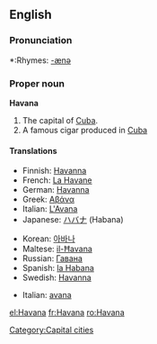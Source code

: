 {{wikipedia}}
==English==

===Pronunciation===
*:Rhymes: [[Rhymes:English:-ænə|-ænə]]

===Proper noun===
'''Havana'''

# The capital of [[Cuba]].
# A famous cigar produced in [[Cuba]]

====Translations====
{{trans-top|capital}}
*Finnish: [[Havanna]]
*French: [[La Havane]] {{f}}
*German: [[Havanna]] {{f}}
*Greek: [[Αβάνα]]
*Italian: [[L'Avana]] {{f}}
*Japanese: [[ハバナ]] (Habana)
{{trans-mid}}
*Korean: [[아바나]] {{f}}
*Maltese: [[il-Ħavana]]
*Russian: [[Гавана]] {{f}}
*Spanish: [[la Habana]] {{f}}
*Swedish: [[Havanna]]
{{trans-bottom}}

{{trans-top|cigar}}
*Italian: [[avana]] {{m}}
{{trans-mid}}
{{trans-bottom}}

[[Category:Capital cities]]

[[el:Havana]]
[[fr:Havana]]
[[ro:Havana]]